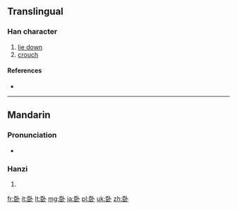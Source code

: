 {{also|臥}}
==Translingual==

===Han character===
{{Han char|rn=25|rad=卜|as=06|sn=8|four=|canj=尸中卜 (SLY)|ids=⿰[[臣]][[卜]]}}

# [[lie down]]
# [[crouch]]

====References====
* {{Han ref|kx=0158.221|dkj=02808|dj=1450.080|hdz=42801.020|uh=5367|ud=21351}}

----

==Mandarin==

===Pronunciation===
* {{audio|Zh-wò.ogg|Audio}}

===Hanzi===
{{cmn-hanzi|tra=臥|pin=[[wò]] ([[wo4]])|wg=wo<sup>4</sup>}}

# {{defn|lang=cmn|sort=卜06}}

[[fr:卧]]
[[it:卧]]
[[lt:卧]]
[[mg:卧]]
[[ja:卧]]
[[pl:卧]]
[[uk:卧]]
[[zh:卧]]
